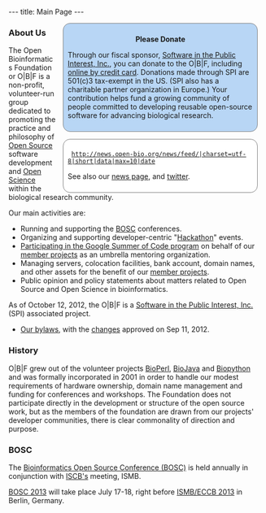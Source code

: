 ---
title: Main Page
---

<div style="float:right;">
 <div style="width:26em; background-color: rgb(184,214,245); border: 1px solid grey; border-radius: 1em; margin: 0em 1em 0em 1em; padding: 0.6em;">
<span style="font-size: larger"><center>'''Please Donate'''</center></span>

Through our fiscal sponsor, [http://spi-inc.org/donations Software in the Public Interest, Inc.], you can donate to the O|B|F, including [https://co.clickandpledge.com/advanced/default.aspx?wid=66788# online by credit card]. Donations made through SPI are 501(c)3 tax-exempt in the US. (SPI also has a charitable partner organization in Europe.) Your contribution helps fund a growing community of people committed to developing reusable open-source software for advancing biological research. 
 </div>
 <div style="width:26em; background-color: white; border: 1px solid grey; border-radius: 1em; margin: 1em 1em 0em 1em; padding: 0.6em;">
  <rss>http://news.open-bio.org/news/feed/|charset=utf-8|short|data|max=10|date</rss>
See also our [[News|news page]], and [http://twitter.com/obf_news twitter].
 </div>
</div>
===About Us===

The Open Bioinformatics Foundation or O|B|F is a non-profit, volunteer-run group dedicated to promoting the practice and philosophy of [[wp:open source|Open Source]] software development and [[wp:Open science|Open Science]] within the biological research community.

Our main activities are:

* Running and supporting the [[BOSC]] conferences.
* Organizing and supporting developer-centric "[[Hackathon]]" events.
* [[Google Summer of Code| Participating in the Google Summer of Code program]] on behalf of our [[Projects| member projects]] as an umbrella mentoring organization.
* Managing servers, colocation facilities, bank account, domain names, and other assets for the benefit of our [[Projects| member projects]].
* Public opinion and policy statements about matters related to Open Source and Open Science in bioinformatics.

As of October 12, 2012, the O|B|F is a [http://www.spi-inc.org Software in the Public Interest, Inc.] (SPI) associated project.
* [[:File:OBF-Bylaws.pdf| Our bylaws]], with the [https://github.com/OBF/obf-docs/pull/8 changes] approved on Sep 11, 2012.

=== History ===

O|B|F grew out of the volunteer projects [[BioPerl]], [[BioJava]] and [[Biopython]] and was formally incorporated in 2001 in order to handle our modest requirements of hardware ownership, domain name management and funding for conferences and workshops. The Foundation does not participate directly in the development or structure of the open source work, but as the members of the foundation are drawn from our projects' developer communities, there is clear commonality of direction and purpose.

===BOSC===
The [[BOSC|Bioinformatics Open Source Conference (BOSC)]] is held annually in conjunction with [http://www.iscb.org ISCB's] meeting, ISMB. 

[[BOSC 2013]] will take place July 17-18, right before [http://www.iscb.org/ismbeccb2013 ISMB/ECCB 2013] in Berlin, Germany.